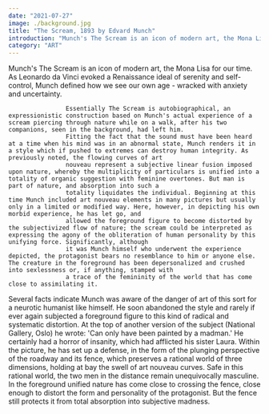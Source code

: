 ```yaml
---
date: "2021-07-27"
image: ./background.jpg
title: "The Scream, 1893 by Edvard Munch"
introduction: "Munch's The Scream is an icon of modern art, the Mona Lisa for our time. As Leonardo da Vinci evoked a Renaissance ideal of serenity and self-control, Munch defined how we see our own age - wracked with anxiety and uncertainty."
category: "ART"
---
```



Munch's The Scream is an icon of modern art, the Mona Lisa for our time. As Leonardo da Vinci evoked a Renaissance ideal 
					of serenity and self-control, Munch defined how we see our own age - wracked with anxiety and uncertainty.
					
					Essentially The Scream is autobiographical, an expressionistic construction based on Munch's actual experience of a scream piercing through nature while on a walk, after his two companions, seen in the background, had left him. 
					Fitting the fact that the sound must have been heard at a time when his mind was in an abnormal state, Munch renders it in a style which if pushed to extremes can destroy human integrity. As previously noted, the flowing curves of art 
					nouveau represent a subjective linear fusion imposed upon nature, whereby the multiplicity of particulars is unified into a totality of organic suggestion with feminine overtones. But man is part of nature, and absorption into such a 
					totality liquidates the individual. Beginning at this time Munch included art nouveau elements in many pictures but usually only in a limited or modified way. Here, however, in depicting his own morbid experience, he has let go, and 
					allowed the foreground figure to become distorted by the subjectivized flow of nature; the scream could be interpreted as expressing the agony of the obliteration of human personality by this unifying force. Significantly, although 
					it was Munch himself who underwent the experience depicted, the protagonist bears no resemblance to him or anyone else. The creature in the foreground has been depersonalized and crushed into sexlessness or, if anything, stamped with 
					a trace of the femininity of the world that has come close to assimilating it.
Several facts indicate Munch was aware of the danger of art of this sort for a neurotic humanist like himself. He soon abandoned the style and rarely if ever again subjected a foreground figure to this kind of radical and systematic 
					distortion. At the top of another version of the subject (National Gallery, Oslo) he wrote: 'Can only have been painted by a madman.' He certainly had a horror of insanity, which had afflicted his sister Laura. Within the picture, he has 
					set up a defense, in the form of the plunging perspective of the roadway and its fence, which preserves a rational world of three dimensions, holding at bay the swell of art nouveau curves. Safe in this rational world, the two men in the 
					distance remain unequivocally masculine. In the foreground unified nature has come close to crossing the fence, close enough to distort the form and personality of the protagonist. But the fence still protects it from total absorption 
					into subjective madness.
					
